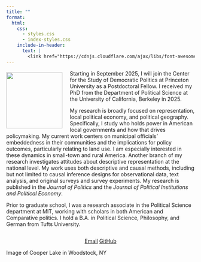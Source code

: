 ```yaml
---
title: ""
format:
  html:
    css: 
      - styles.css
      - index-styles.css
    include-in-header:
      text: |
        <link href="https://cdnjs.cloudflare.com/ajax/libs/font-awesome/6.0.0-beta3/css/all.min.css" rel="stylesheet">
---
```


 <!--- <div class="banner-image"></div> ---> 

```{=html}
<style>
.profile-image {
  float: left;
  width: 150px;
  margin-right: 20px;
  margin-top: 5px;
  display: block;
}

</style>
```

![](images/anna_pic_woods.png){.profile-image}

::: about-text
Starting in September 2025, I will join the Center for the Study of Democratic Politics at Princeton University as a Postdoctoral Fellow. I received my PhD from the Department of Political Science at the University of California, Berkeley in 2025.

My research is broadly focused on representation, local political economy, and political geography. Specifically, I study who holds power in American local governments and how that drives policymaking. My current work centers on municipal officials’ embeddedness in their communities and the implications for policy outcomes, particularly relating to land use. I am especially interested in these dynamics in small-town and rural America. Another branch of my research investigates attitudes about descriptive representation at the national level. My work uses both descriptive and causal methods, including but not limited to causal inference designs for observational data, text analysis, and original surveys and survey experiments. My research is published in the *Journal of Politics* and the *Journal of Political Institutions and Political Economy*.

Prior to graduate school, I was a research associate in the Political Science department at MIT, working with scholars in both American and Comparative politics. I hold a B.A. in Political Science, Philosophy, and German from Tufts University.
:::

::: {style="clear: both;"}
:::

::: {style="text-align: center;"}
<a href="mailto:anna_weissman@berkeley.edu" class="button"><i class="fas fa-envelope"></i> Email</a> <a href="https://github.com/a-weissman" class="button"><i class="fab fa-github"></i> GitHub</a>
:::

<div class="image-caption">Image of Cooper Lake in Woodstock, NY</div> 

